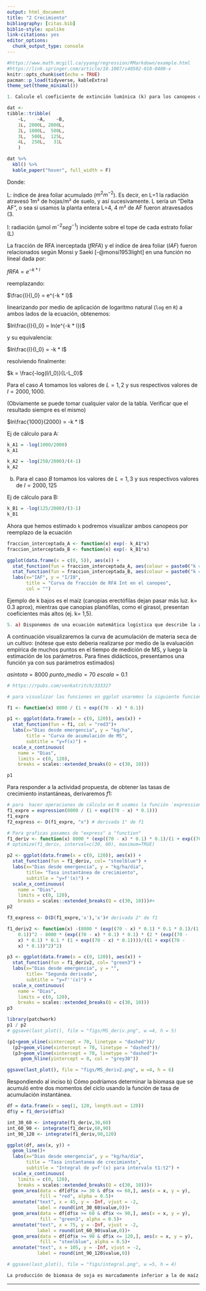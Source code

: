 ```yaml
--- 
output: html_document
title: "2 Crecimiento"
bibliography: [citas.bib]
biblio-style: apalike
link-citations: yes
editor_options: 
  chunk_output_type: console
---
```


```r
#https://www.math.mcgill.ca/yyang/regression/RMarkdown/example.html
#https://link.springer.com/article/10.1007/s40502-018-0400-x 
knitr::opts_chunk$set(echo = TRUE)
pacman::p_load(tidyverse, kableExtra)
theme_set(theme_minimal())
```


```r
1. Calcule el coeficiente de extinción lumínica (k) para los canopeos de los cultivos A y B en función de los datos proporcionados. 
```

```r
dat <-
tibble::tribble(
    ~L,    ~A,    ~B,
    1L, 2000L, 2000L,
    2L, 1000L,  500L,
    3L,  500L,  125L,
    4L,  250L,   31L
    )

dat %>%
  kbl() %>%
  kable_paper("hover", full_width = F)
```  

Donde: 

L: índice de área foliar acumulado ($m^{2} m^{-2}$). Es decir, en L=1 la radiación atravesó 1m² de hojas/m² de suelo, y así sucesivamente. L sería un "Delta AF", o sea si usamos la planta entera L=4, 4 m² de AF fueron atravesados (3.

I: radiación (μmol $m^{-2} seg^{-1}$) incidente sobre el tope de cada estrato foliar (L) 

:::: {.infobox}

La fracción de RFA inerceptada ($fRFA$) y el índice de área foliar ($IAF$) fueron relacionados según Monsi y Saeki [-@monsi1953light] en una función no lineal dada por:  

$fRFA = e^{-k * l}$

reemplazando: 

$\frac{I}{I_0} = e^{-k * l}$

linearizando por medio de aplicación de logaritmo natural (`log` en `R`) a ambos lados de la ecuación, obtenemos: 

$ln\frac{I}{I_0} = ln(e^{-k * l})$

y su equivalencia: 

$ln\frac{I}{I_0} = -k * l$

resolviendo finalmente:

$k = \frac{-log(I/I_0)}{L-L_0}$

::::

Para el caso $A$ tomamos los valores de $L=1, 2$ y sus respectivos valores de $I = 2000, 1000$. 

(Obviamente se puede tomar cualquier valor de la tabla. Verificar que el resultado siempre es el mismo)

$ln\frac{1000}{2000} = -k * l$

Ej de cálculo para A: 

```r
k_A1 = -log(1000/2000)
k_A1

k_A2 = -log(250/2000)/(4-1)
k_A2
```

b) Para el caso $B$ tomamos los valores de $L=1,3$ y sus respectivos valores de $I=2000, 125$ 

Ej de cálculo para B: 

```r
k_B1 = -log(125/2000)/(3-1)
k_B1
```

Ahora que hemos estimado `k` podremos visualizar ambos canopeos por reemplazo de la ecuación 

```r
fraccion_interceptada_A <- function(x) exp(- k_A1*x)
fraccion_interceptada_B <- function(x) exp(- k_B1*x)

ggplot(data.frame(x = c(0, 5)), aes(x)) + 
  stat_function(fun = fraccion_interceptada_A, aes(colour = paste0("k = ", round(k_A1,1))))+ 
  stat_function(fun = fraccion_interceptada_B, aes(colour = paste0("k = ", round(k_B1,1))))+ 
  labs(x="IAF", y = "I/I0",
       title = "Curva de fracción de RFA Int en el canopeo",  
       col = "") 
```


Ejemplo de k bajos es el maíz (canopias erectófilas dejan pasar más luz. k= 0.3 aprox), mientras que canopias planófilas, como el girasol, presentan coeficientes más altos (ej. k= 1,5).


```r
5. a) Disponemos de una ecuación matemática logística que describe la acumulación de materia seca de un cultivo en función de los días desde la emergencia ¿Cómo podríamos estimar la tasa de crecimiento para un día determinado, y la máxima tasa de crecimiento que alcanza el cultivo? 
```


A continuación visualizaremos la curva de acumulación de materia seca de un cultivo:
(nótese que esto deberia realizarse por medio de la evaluación empírica de muchos puntos en el tiempo de medición de MS, y luego la estimación de los parámetros. Para fines didácticos, presentamos una función ya con sus parámetros estimados)

$asintota = 8000$
$punto\_medio = 70$
$escala = 0.1$

```r
# https://rpubs.com/venkatritch/333327

# para visualizar las funciones en ggplot usaremos la siguiente funcion `function()`:

f1 <- function(x) 8000 / (1 + exp((70 - x) * 0.1))

p1 <- ggplot(data.frame(x = c(0, 120)), aes(x)) + 
  stat_function(fun = f1, col = "red3")+ 
  labs(x="Dias desde emergencia", y = "kg/ha",
       title = "Curva de acumulación de MS",  
       subtitle = "y=f(x)") +
  scale_x_continuous(
    name = "Dias", 
    limits = c(0, 120), 
    breaks = scales::extended_breaks(Q = c(30, 10)))  

p1
```

Para responder a la actividad propuesta, de obtener las tasas de crecimiento instantáneas, derivaremos $f1$: 

```r
# para  hacer operaciones de cálculo en R usamos la función `expression`
f1_expre = expression(8000 / (1 + exp((70 - x) * 0.1)))
f1_expre
f2_express <- D(f1_expre, "x") # derivada 1° de f1

# Para graficas pasamos de "express" a "function" 
f1_deriv <- function(x) 8000 * (exp((70 - x) * 0.1) * 0.1)/(1 + exp((70 - x) * 0.1))^2
# optimize(f1_deriv, interval=c(30, 60), maximum=TRUE)

p2 <- ggplot(data.frame(x = c(0, 120)), aes(x)) + 
  stat_function(fun = f1_deriv, col= "steelblue") +
  labs(x="Dias desde emergencia", y = "kg/ha/dia", 
       title= "Tasa instantánea de crecimiento",  
       subtitle = "y=f'(x)") +
  scale_x_continuous(
    name = "Dias", 
    limits = c(0, 120), 
    breaks = scales::extended_breaks(Q = c(30, 10)))#+
p2
```


```r
f3_express <- D(D(f1_expre,'x'),'x')# derivada 2° de f1

f1_deriv2 <- function(x) -(8000 * (exp((70 - x) * 0.1) * 0.1 * 0.1)/(1 + exp((70 - x) * 
    0.1))^2 - 8000 * (exp((70 - x) * 0.1) * 0.1) * (2 * (exp((70 - 
    x) * 0.1) * 0.1 * (1 + exp((70 - x) * 0.1))))/((1 + exp((70 - 
    x) * 0.1))^2)^2)

p3 <- ggplot(data.frame(x = c(0, 120)), aes(x)) + 
  stat_function(fun = f1_deriv2, col= "green3") +
  labs(x="Dias desde emergencia", y = "", 
       title= "Segunda derivada",  
       subtitle = "y=f''(x)") +
  scale_x_continuous(
    name = "Dias", 
    limits = c(0, 120), 
    breaks = scales::extended_breaks(Q = c(30, 10))) 
p3
```


```r
library(patchwork)  
p1 / p2
# ggsave(last_plot(), file = "figs/MS_deriv.png", w =4, h = 5)

(p1+geom_vline(xintercept = 70, linetype = "dashed"))/
  (p2+geom_vline(xintercept = 70, linetype = "dashed"))/
  (p3+geom_vline(xintercept = 70, linetype = "dashed")+
     geom_hline(yintercept = 0, col = "grey30"))

ggsave(last_plot(), file = "figs/MS_deriv2.png", w =4, h = 6)
```

Respondiendo al inciso b) Cómo podríamos determinar la biomasa que se acumuló entre dos momentos del ciclo usando la función de tasa de acumulación instantánea. 

```r
df = data.frame(x = seq(1, 120, length.out = 120))
df$y = f1_deriv(df$x)

int_30_60 <- integrate(f1_deriv,30,60)
int_60_90 <- integrate(f1_deriv,60,90)
int_90_120 <- integrate(f1_deriv,90,120)

ggplot(df, aes(x, y)) + 
  geom_line()+
  labs(x="Dias desde emergencia", y = "kg/ha/dia",  
       title = "Tasa instantanea de crecimiento", 
       subtitle = "Integral de y=f'(x) para intervalo t1:t2") +
  scale_x_continuous(
    limits = c(0, 120), 
    breaks = scales::extended_breaks(Q = c(30, 10)))+
  geom_area(data = df[df$x >= 30 & df$x <= 60,], aes(x = x, y = y),
            fill = "red", alpha = 0.5)+
  annotate("text", x = 45, y = -Inf, vjust = -2,
           label = round(int_30_60$value,0))+
  geom_area(data = df[df$x >= 60 & df$x <= 90,], aes(x = x, y = y),
            fill = "green3", alpha = 0.5)+
  annotate("text", x = 75, y = -Inf, vjust = -2,
           label = round(int_60_90$value,0))+
  geom_area(data = df[df$x >= 90 & df$x <= 120,], aes(x = x, y = y),
            fill = "steelblue", alpha = 0.5)+
  annotate("text", x = 105, y = -Inf, vjust = -2,
           label = round(int_90_120$value,0))

# ggsave(last_plot(), file = "figs/integral.png", w =5, h = 4)
```


```r
La producción de biomasa de soja es marcadamente inferior a la de maíz. De acuerdo a Andrade y col [-@andrade1995analysis]: ¿cuánto de esta menor producción es explicado por radiación interceptada, por eficiencia fotosintética del canopeo y por contenido energético del producto? 
```


---